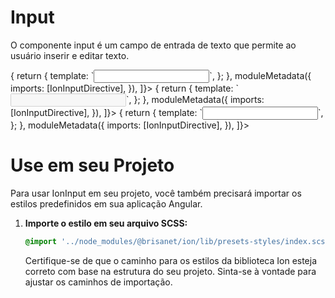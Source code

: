 

<Meta title="Ion/Data Entry/Input" />

# Input

O componente input é um campo de entrada de texto que permite ao usuário inserir e editar texto.

<Canvas>
  <Story
    name="Default Input"
    decorators={[
      () => {
        return {
          template: `<input ionInput>`,
        };
      },
      moduleMetadata({
        imports: [IonInputDirective],
      }),
    ]}></Story>
</Canvas>

<Canvas>
  <Story
    name="Input disabled"
    decorators={[
      () => {
        return {
          template: `<input ionInput disabled>`,
        };
      },
      moduleMetadata({
        imports: [IonInputDirective],
      }),
    ]}></Story>
</Canvas>

<Canvas>
  <Story
    name="Input invalid"
    decorators={[
      () => {
        return {
          template: `<input ionInput [invalid]="true">`,
        };
      },
      moduleMetadata({
        imports: [IonInputDirective],
      }),
    ]}></Story>
</Canvas>

# Use em seu Projeto

Para usar IonInput em seu projeto, você também precisará importar os estilos predefinidos em sua aplicação Angular.

1. **Importe o estilo em seu arquivo SCSS:**

   ```scss
   @import '../node_modules/@brisanet/ion/lib/presets-styles/index.scss';
   ```

   Certifique-se de que o caminho para os estilos da biblioteca Ion esteja correto com base na estrutura do seu projeto. Sinta-se à vontade para ajustar os caminhos de importação.
